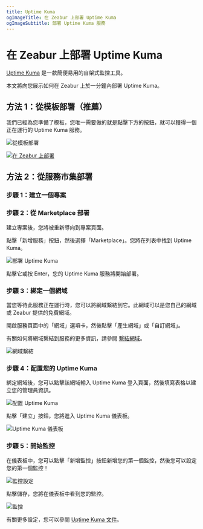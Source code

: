 ```yaml
---
title: Uptime Kuma
ogImageTitle: 在 Zeabur 上部署 Uptime Kuma
ogImageSubtitle: 部署 Uptime Kuma 服務
---
```


# 在 Zeabur 上部署 Uptime Kuma

[Uptime Kuma](https://github.com/louislam/uptime-kuma) 是一款簡便易用的自架式監控工具。

本文將向您展示如何在 Zeabur 上於一分鐘內部署 Uptime Kuma。

## 方法 1：從模板部署（推薦）

我們已經為您準備了模板，您唯一需要做的就是點擊下方的按鈕，就可以獲得一個正在運行的 Uptime Kuma 服務。

![從模板部署](/marketplace/uptime-kuma/template.png)

[![在 Zeabur 上部署](https://zeabur.com/button.svg)](https://dash.zeabur.com/templates/Q764RP)

## 方法 2：從服務市集部署

### 步驟 1：建立一個專案

<CreateProject />

### 步驟 2：從 Marketplace 部署

建立專案後，您將被重新導向到專案頁面。

點擊「新增服務」按鈕，然後選擇「Marketplace」。您將在列表中找到 Uptime Kuma。

![部署 Uptime Kuma](/marketplace/uptime-kuma/deploy.png)

點擊它或按 Enter，您的 Uptime Kuma 服務將開始部署。

### 步驟 3：綁定一個網域

當您等待此服務正在運行時，您可以將網域繫結到它。此網域可以是您自己的網域或 Zeabur 提供的免費網域。

開啟服務頁面中的「網域」選項卡，然後點擊「產生網域」或「自訂網域」。

有關如何將網域繫結到服務的更多資訊，請參閱 [繫結網域](/deploy/domain-binding)。

![網域繫結](/marketplace/uptime-kuma/domain.png)

### 步驟 4：配置您的 Uptime Kuma

綁定網域後，您可以點擊該網域輸入 Uptime Kuma 登入頁面，然後填寫表格以建立您的管理員資訊。

![配置 Uptime Kuma](/marketplace/uptime-kuma/configure.png)

點擊「建立」按鈕，您將進入 Uptime Kuma 儀表板。

![Uptime Kuma 儀表板](/marketplace/uptime-kuma/dashboard.png)

### 步驟 5：開始監控

在儀表板中，您可以點擊「新增監控」按鈕新增您的第一個監控，然後您可以設定您的第一個監控！

![監控設定](/marketplace/uptime-kuma/monitoring-setup.png)

點擊儲存，您將在儀表板中看到您的監控。

![監控](/marketplace/uptime-kuma/monitoring.png)

有關更多設定，您可以參閱 [Uptime Kuma 文件](https://github.com/louislam/uptime-kuma/wiki)。
